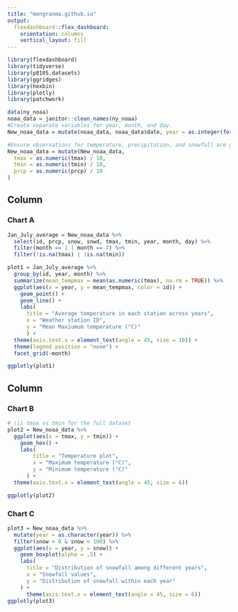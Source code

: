 ```yaml
---
title: "mengranma.github.io"
output: 
  flexdashboard::flex_dashboard:
    orientation: columns
    vertical_layout: fill
---
```



```r
library(flexdashboard)
library(tidyverse)
library(p8105.datasets)
library(ggridges)
library(hexbin)
library(plotly)
library(patchwork)
```

```r
data(ny_noaa)
noaa_data = janitor::clean_names(ny_noaa)
#Create separate variables for year, month, and day.
New_noaa_data = mutate(noaa_data, noaa_data$date, year = as.integer(format(noaa_data$date, format = "%Y")), month = as.integer(format(noaa_data$date, format = "%m")), day = as.integer(format(noaa_data$date, format = "%d")))

#Ensure observations for temperature, precipitation, and snowfall are given in reasonable units.
New_noaa_data = mutate(New_noaa_data,
  tmax = as.numeric(tmax) / 10, 
  tmin = as.numeric(tmin) / 10,
  prcp = as.numeric(prcp) / 10
)
```


Column {data-width=600}
-----------------------------------------------------------------------

### Chart A

```r
Jan_July_average = New_noaa_data %>%
  select(id, prcp, snow, snwd, tmax, tmin, year, month, day) %>% 
  filter(month == 1 | month == 7) %>% 
  filter(!is.na(tmax) | !is.na(tmin))

plot1 = Jan_July_average %>% 
  group_by(id, year, month) %>%
  summarize(mean_tempmax = mean(as.numeric(tmax), na.rm = TRUE)) %>%
  ggplot(aes(x = year, y = mean_tempmax, color = id)) + 
    geom_point() + 
    geom_line() +
    labs(
      title = "Average temperature in each station across years",
      x = "Weather station ID",
      y = "Mean Maxiumum temperature (°C)"
      ) +
  theme(axis.text.x = element_text(angle = 45, size = 10)) +
  theme(legend.position = "none") +
  facet_grid(~month)

ggplotly(plot1)
```

Column {data-width=400}
-----------------------------------------------------------------------

### Chart B

```r
# (i) tmax vs tmin for the full dataset
plot2 = New_noaa_data %>% 
  ggplot(aes(x = tmax, y = tmin)) + 
    geom_hex() +
    labs(
        title = "Temperature plot",
        x = "Maximum temperature (°C)",
        y = "Minimum temperature (°C)"
      ) +
  theme(axis.text.x = element_text(angle = 45, size = 6))

ggplotly(plot2)
```

### Chart C

```r
plot3 = New_noaa_data %>% 
  mutate(year = as.character(year)) %>% 
  filter(snow > 0 & snow < 100) %>%
  ggplot(aes(x = year, y = snow)) + 
    geom_boxplot(alpha = .5) +
    labs(
      title = "Distribution of snowfall among different years",
      x = "Snowfall values",
      y = "Distribution of snowfall within each year"
    ) +
      theme(axis.text.x = element_text(angle = 45, size = 6))
ggplotly(plot3)
```

